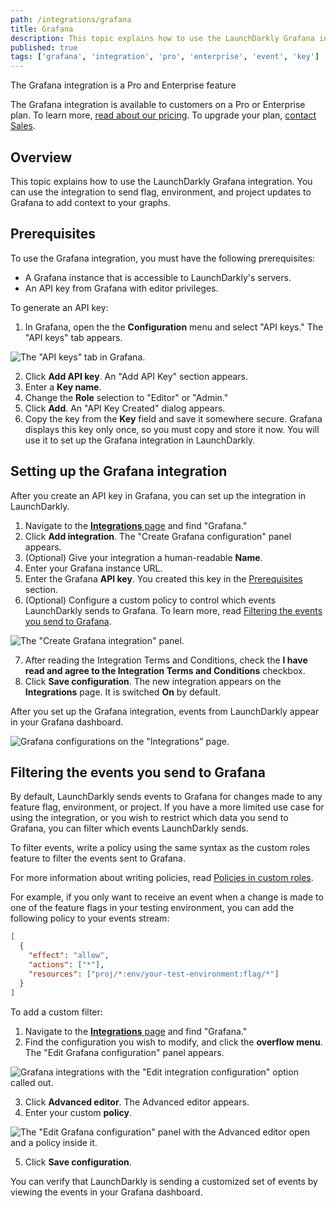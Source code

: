 ```yaml
---
path: /integrations/grafana
title: Grafana
description: This topic explains how to use the LaunchDarkly Grafana integration. You can use the integration to send flag, environment, and project updates to Grafana to add context to your graphs.
published: true
tags: ['grafana', 'integration', 'pro', 'enterprise', 'event', 'key']
---
```


<Callout intent="primary">
<CalloutTitle>The Grafana integration is a Pro and Enterprise feature</CalloutTitle>
<CalloutDescription>

The Grafana integration is available to customers on a Pro or Enterprise plan. To learn more, [read about our pricing](https://launchdarkly.com/pricing/). To upgrade your plan, [contact Sales](https://launchdarkly.com/contact-sales/).

</CalloutDescription>
</Callout>

## Overview

This topic explains how to use the LaunchDarkly Grafana integration. You can use the integration to send flag, environment, and project updates to Grafana to add context to your graphs.

## Prerequisites

To use the Grafana integration, you must have the following prerequisites:

- A Grafana instance that is accessible to LaunchDarkly's servers.
- An API key from Grafana with editor privileges.

To generate an API key:

1. In Grafana, open the the **Configuration** menu and select "API keys." The "API keys" tab appears.

![The "API keys" tab in Grafana.](grafana-api-tab.png)

2. Click **Add API key**. An "Add API Key" section appears.
3. Enter a **Key name**.
4. Change the **Role** selection to "Editor" or "Admin."
5. Click **Add**. An "API Key Created" dialog appears.
6. Copy the key from the **Key** field and save it somewhere secure. Grafana displays this key only once, so you must copy and store it now. You will use it to set up the Grafana integration in LaunchDarkly.

## Setting up the Grafana integration

After you create an API key in Grafana, you can set up the integration in LaunchDarkly.

1. Navigate to the [**Integrations** page](https://app.launchdarkly.com/default/integrations) and find "Grafana."
2. Click **Add integration**. The "Create Grafana configuration" panel appears.
3. (Optional) Give your integration a human-readable **Name**.
4. Enter your Grafana instance URL.
5. Enter the Grafana **API key**. You created this key in the [Prerequisites](#prerequisites) section.
6. (Optional) Configure a custom policy to control which events LaunchDarkly sends to Grafana. To learn more, read [Filtering the events you send to Grafana](#filtering-the-events-you-send-to-grafana).

![The "Create Grafana integration" panel.](grafana-config.png)

7. After reading the Integration Terms and Conditions, check the **I have read and agree to the Integration Terms and Conditions** checkbox.
8. Click **Save configuration**. The new integration appears on the **Integrations** page. It is switched **On** by default.

After you set up the Grafana integration, events from LaunchDarkly appear in your Grafana dashboard.

![Grafana configurations on the "Integrations" page.](grafana-integration.png)

## Filtering the events you send to Grafana

By default, LaunchDarkly sends events to Grafana for changes made to any feature flag, environment, or project. If you have a more limited use case for using the integration, or you wish to restrict which data you send to Grafana, you can filter which events LaunchDarkly sends.

To filter events, write a policy using the same syntax as the custom roles feature to filter the events sent to Grafana.

For more information about writing policies, read [Policies in custom roles](/home/members/role-policies).

For example, if you only want to receive an event when a change is made to one of the feature flags in your testing environment, you can add the following policy to your events stream:

<CodeSample>
<CSTab label="Example Grafana policy">

```json
[
  {
    "effect": "allow",
    "actions": ["*"],
    "resources": ["proj/*:env/your-test-environment:flag/*"]
  }
]
```

</CSTab>
</CodeSample>

To add a custom filter:

1. Navigate to the [**Integrations** page](https://app.launchdarkly.com/default/integrations) and find "Grafana."
2. Find the configuration you wish to modify, and click the **overflow menu**. The "Edit Grafana configuration" panel appears.

![Grafana integrations with the "Edit integration configuration" option called out.](grafana-edit-callout.png)

3. Click **Advanced editor**. The Advanced editor appears.
4. Enter your custom **policy**.

![The "Edit Grafana configuration" panel with the Advanced editor open and a policy inside it.](grafana-custom-policy.png)<br/>

5. Click **Save configuration**.

You can verify that LaunchDarkly is sending a customized set of events by viewing the events in your Grafana dashboard.
